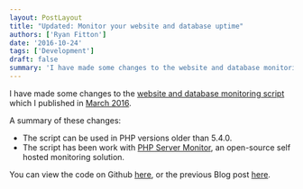```yaml
---
layout: PostLayout
title: "Updated: Monitor your website and database uptime" 
authors: ['Ryan Fitton']
date: '2016-10-24'
tags: ['Development']
draft: false
summary: 'I have made some changes to the website and database monitoring script which I published in March 2016. A summary of these changes: The script can be used in PHP versions older than 5.4.0. The script has been work with PHP Server Monitor, an open-source self hosted monitoring solution. You can view the code on Github here, ...'
---
```


I have made some changes to the [website and database monitoring script](https://github.com/ryanfitton/website-check-monitor) which I published in [March 2016](https://ryanfitton.co.uk/blog/using-statuscake-com-to-monitor-your-website-and-database-uptime/).

A summary of these changes:

-   The script can be used in PHP versions older than 5.4.0.
-   The script has been work with [PHP Server Monitor](http://www.phpservermonitor.org/), an open-source self hosted monitoring solution.

You can view the code on Github [here](https://github.com/ryanfitton/website-check-monitor), or the previous Blog post [here](https://ryanfitton.co.uk/blog/using-statuscake-com-to-monitor-your-website-and-database-uptime/).
